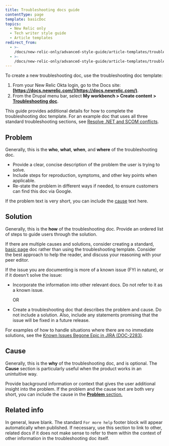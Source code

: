 ```yaml
---
title: Troubleshooting docs guide
contentType: page
template: basicDoc
topics:
  - New Relic only
  - Tech writer style guide
  - Article templates
redirect_from:
  - >-
    /docs/new-relic-only/advanced-style-guide/article-templates/troubleshooting-template/
  - >-
    /docs/new-relic-only/advanced-style-guide/article-templates/troubleshooting-docs-guide/
---
```


To create a new troubleshooting doc, use the troubleshooting doc template:

1. From your New Relic Okta login, go to the Docs site: **[https://docs.newrelic.com/](https://docs.newrelic.com/)**.
2. From the Drupal menu bar, select **My workbench > Create content > [Troubleshooting doc](https://docs.newrelic.com/node/add/troubleshooting-doc)**.

This guide provides additional details for how to complete the troubleshooting doc template. For an example doc that uses all three standard troubleshooting sections, see [Resolve .NET and SCOM conflicts](/docs/agents/net-agent/troubleshooting/resolve-net-scom-conflicts).

## Problem

Generally, this is the **who**, **what**, **when**, and **where** of the troubleshooting doc.

* Provide a clear, concise description of the problem the user is trying to solve.
* Include steps for reproduction, symptoms, and other key points when applicable.
* Re-state the problem in different ways if needed, to ensure customers can find this doc via Google.

If the problem text is very short, you can include the [cause](#cause) text here.

## Solution

Generally, this is the **how** of the troubleshooting doc. Provide an ordered list of steps to guide users through the solution.

If there are multiple causes and solutions, consider creating a standard, [basic page](https://docs.newrelic.com/node/add/page) doc rather than using the troubleshooting template. Consider the best approach to help the reader, and discuss your reasoning with your peer editor.

If the issue you are documenting is more of a known issue (FYI in nature), or if it doesn't solve the issue:

* Incorporate the information into other relevant docs. Do not refer to it as a known issue.

  OR
* Create a troubleshooting doc that describes the problem and cause. Do not include a solution. Also, include any statements promising that the issue will be fixed in a future release.

For examples of how to handle situations where there are no immediate solutions, see the [Known Issues Begone Epic in JIRA (DOC-2283)](https://newrelic.atlassian.net/browse/DOC-2283).

## Cause

Generally, this is the **why** of the troubleshooting doc, and is optional. The **Cause** section is particularly useful when the product works in an unintuitive way.

Provide background information or context that gives the user additional insight into the problem. If the problem and the cause text are both very short, you can include the cause in the [**Problem** section.](#problem)

## Related info

In general, leave blank. The standard `For more help` footer block will appear automatically when published. If necessary, use this section to link to other, related docs if it does not make sense to refer to them within the context of other information in the troubleshooting doc itself.
